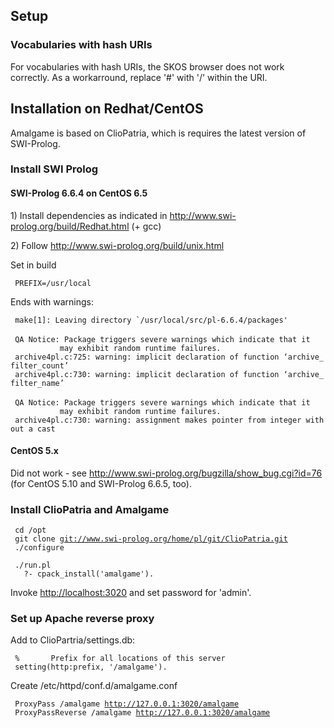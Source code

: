 ==Setup==

===Vocabularies with hash URIs===

For vocabularies with hash URIs, the SKOS browser does not work correctly. As a workarround, replace '#' with '/' within the URI.



==Installation on Redhat/CentOS==

Amalgame is based on ClioPatria, which is requires the latest version of SWI-Prolog.

===Install SWI Prolog===

====SWI-Prolog 6.6.4 on CentOS 6.5====

1) Install dependencies as indicated in http://www.swi-prolog.org/build/Redhat.html (+ gcc)

2) Follow http://www.swi-prolog.org/build/unix.html

Set in build

  PREFIX=/usr/local

Ends with warnings:

  make[1]: Leaving directory `/usr/local/src/pl-6.6.4/packages'
 
  QA Notice: Package triggers severe warnings which indicate that it
            may exhibit random runtime failures.
  archive4pl.c:725: warning: implicit declaration of function ‘archive_filter_count’
  archive4pl.c:730: warning: implicit declaration of function ‘archive_filter_name’
 
  QA Notice: Package triggers severe warnings which indicate that it
            may exhibit random runtime failures.
  archive4pl.c:730: warning: assignment makes pointer from integer without a cast

====CentOS 5.x====

Did not work - see http://www.swi-prolog.org/bugzilla/show_bug.cgi?id=76 (for CentOS 5.10 and SWI-Prolog 6.6.5, too).

===Install ClioPatria and Amalgame===

  cd /opt
  git clone git://www.swi-prolog.org/home/pl/git/ClioPatria.git
  ./configure

  ./run.pl
    ?- cpack_install('amalgame').

Invoke http://localhost:3020 and set password for 'admin'.

===Set up Apache reverse proxy===

Add to ClioPartria/settings.db:

  %       Prefix for all locations of this server
  setting(http:prefix, '/amalgame').

Create /etc/httpd/conf.d/amalgame.conf

  ProxyPass /amalgame http://127.0.0.1:3020/amalgame
  ProxyPassReverse /amalgame http://127.0.0.1:3020/amalgame

